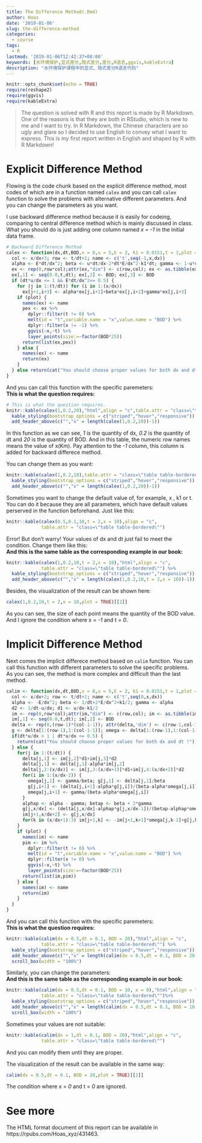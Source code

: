 ```yaml
---
title: The Difference Method(.Rmd)
author: Hoas
date: '2019-01-06'
slug: the-difference-method
categories:
  - course
tags:
  - R
lastmod: '2019-01-06T12:42:37+08:00'
keywords: [水环境保护,显式差分,隐式差分,差分,R语言,ggvis,kableExtra]
description: "水环境保护课程中的显式、隐式差分R语言代码"
---
```


```r
knitr::opts_chunk$set(echo = TRUE)
require(reshape2)
require(ggvis)
require(kableExtra)
```

>The question is solved with R and this report is made by R Markdown. One of the reasons is that they are both in RStudio, which is new to me and I want to try. In R Markdown, the Chinese characters are so ugly and glare so I decided to use English to convey what I want to express. This is my first report written in English and shaped by R with R Markdown!

# Explicit Difference Method

Flowing is the code chunk based on the explicit difference method, most codes of which are in a function named `calex` and you can call `calex` function to solve the problems with alternative different parameters. And you can change the parameters as you want.

I use backward difference method because it is easily for codeing, comparing to central difference method which is mainly discussed in class. What you should do is just adding one column named *x = -1* in the initial data frame.

```r
# Backward Difference Method
calex <- function(dx,dt,BOD,x = 8,u = 5,E = 2, k1 = 0.0151,t = 1,plot = FALSE) {
  col <- x/dx+3; row <- t/dt+1; name <- c('t',seq(-1,x,dx))
  alpha <- E*dt/dx^2; beta <- u*dt/dx-2*dt*E/dx^2-k1*dt; gamma <- 1-u*dt/dx+E*dt/dx^2
  ex <- rep(0,row*col);attr(ex,"dim") <- c(row,col); ex <- as.tibble(ex)
  ex[,1] <- seq(0.0,t,dt); ex[,2] <- BOD; ex[,3] <- BOD
  if (dt*u/dx <= 1 && E*dt/dx^2<= 0.5) {
    for (j in 1:(t/dt)) for (i in 1:(x/dx)) 
      ex[j+1,i+3] <- alpha*ex[j,i+1]+beta*ex[j,i+2]+gamma*ex[j,i+3]
    if (plot) {
      names(ex) <- name
      pex <- ex %>%
        dplyr::filter(t != 0) %>%
        melt(id = "t",variable.name = "x",value.name = "BOD") %>%
        dplyr::filter(x != -1) %>%
        ggvis(~x,~t) %>%
        layer_points(size:=~factor(BOD*25))
      return(list(ex,pex))
    } else {
      names(ex) <- name
      return(ex)
    }
  } else return(cat("You should choose proper values for both dx and dt !"))
}
```

And you can call this function with the specific paremeters:  
**This is what the question requires:**
```r
# This is what the question requires.
knitr::kable(calex(1,0.2,20),"html",align = "c",table.attr = "class=\"table table-bordered\"") %>%
  kable_styling(bootstrap_options = c("striped","hover","responsive")) %>%
  add_header_above(c("","x" = length(calex(1,0.2,20))-1))
```

In this function as we can see, *1* is the quantity of dx, *0.2* is the quantity of dt and *20* is the quantity of BOD. And in this table, the numeric row names means the value of x(Km). Pay attention to the *-1* column, this column is added for backward differece method.

You can change them as you want:
```r
knitr::kable(calex(1,0.2,10),table.attr = "class=\"table table-bordered\"") %>%
  kable_styling(bootstrap_options = c("striped","hover","responsive")) %>%
  add_header_above(c("","x" = length(calex(1,0.2,20))-1))
```

Sometimes you want to change the default value of, for example, x , k1 or t. You can do it because they are all parameters, which have default values perserved in the function beforehand. Just like this:
```r
knitr::kable(calex(0.5,0.1,10,t = 2,x = 10),align = "c",
             table.attr = "class=\"table table-bordered\"")
```
Error! But don't warry! Your values of dx and dt just fail to meet the condition. Change them like this:  
**And this is the same table as the corresponding example in our book:**
```r
knitr::kable(calex(1,0.2,10,t = 2,x = 10),"html",align = "c",
             table.attr = "class=\"table table-bordered\"") %>%
  kable_styling(bootstrap_options = c("striped","hover","responsive")) %>%
  add_header_above(c("","x" = length(calex(1,0.2,10,t = 2,x = 10))-1))
```

Besides, the visualization of the result can be shown here:
```r
calex(1,0.2,10,t = 2,x = 10,plot = TRUE)[[2]]
```
As you can see, the size of each point means the quantity of the BOD value. And I ignore the  condition where x = *-1* and t = *0*.

# Implicit Difference Method

Next comes the implicit differece method based on `calim` function. You can call this function with different parameters to solve the specific problems. As you can see, the method is more complex and difficult than the last method.

```r
calim <- function(dx,dt,BOD,x = 8,u = 5,E = 2, k1 = 0.0151,t = 1,plot = FALSE) {
  col <- x/dx+2; row <- t/dt+1; name <- c('t',seq(0,x,dx))
  alpha <- -E/dx^2; beta <- 1/dt+2*E/dx^2+k1/2; gamma <- alpha
  d2 <- 1/dt-u/dx; d1 <- u/dx-k1/2
  im <- rep(0,row*col);attr(im,"dim") <- c(row,col); im <- as.tibble(im)
  im[,1] <- seq(0.0,t,dt); im[,2] <- BOD
  delta <- rep(0,(row-1)*(col-1-1)); attr(delta,'dim') <- c(row-1,col-1-1); delta <- as.tibble(delta)
  g <- delta[1:(row-1),1:(col-1-1)]; omega <- delta[1:(row-1),1:(col-1-1-1)]
  if(dt*u/dx > 1 | dt*u/dx <= 0.5) {
    return(cat("You should choose proper values for both dx and dt !"))
  } else {
    for(j in 1:(t/dt)) {
      delta[j,1] <- im[j,2]*d1+im[j,3]*d2
      delta[j,1] <- delta[j,1]-alpha*im[j,2]
      delta[j,2:(x/dx)] <- im[j,3:(x/dx+1)]*d1+im[j,4:(x/dx+2)]*d2
      for(i in 1:(x/dx-2)) {
        omega[j,1] <- gamma/beta; g[j,1] <- delta[j,1]/beta
        g[j,i+1] <- (delta[j,i+1]-alpha*g[j,i])/(beta-alpha*omega[j,i])
        omega[j,i+1] <- gamma/(beta-alpha*omega[j,i])
      }
      alphap <- alpha - gamma; betap <- beta + 2*gamma
      g[j,x/dx] <- (delta[j,x/dx]-alphap*g[j,x/dx-1])/(betap-alphap*omega[j,x/dx-1])
      im[j+1,x/dx+2] <- g[j,x/dx]
      for(k in (x/dx+1):3) im[j+1,k] <- -im[j+1,k+1]*omega[j,k-2]+g[j,k-2]
    }
    if (plot) {
      names(im) <- name
      pim <- im %>%
        dplyr::filter(t != 0) %>%
        melt(id = "t",variable.name = "x",value.name = "BOD") %>%
        dplyr::filter(x != 0) %>%
        ggvis(~x,~t) %>%
        layer_points(size:=~factor(BOD*25))
      return(list(im,pim))
    } else {
      names(im) <- name
      return(im)
    }
  }
}
```

And you can call this function with the specific paremeters:  
**This is what the question requires:**
```r
knitr::kable(calim(dx = 0.5,dt = 0.1, BOD = 20),"html",align = "c",
             table.attr = "class=\"table table-bordered\"") %>%
  kable_styling(bootstrap_options = c("striped","hover","responsive")) %>%
  add_header_above(c("","x" = length(calim(dx = 0.5,dt = 0.1, BOD = 20))-1)) %>%
  scroll_box(width = "100%")
```


Similarly, you can change the parameters:  
**And this is the same table as the corresponding example in our book:**
```r
knitr::kable(calim(dx = 0.5,dt = 0.1, BOD = 10, x = 8),"html",align = "c",
             table.attr = "class=\"table table-bordered\"")%>%
  kable_styling(bootstrap_options = c("striped","hover","responsive")) %>%
  add_header_above(c("","x" = length(calim(dx = 0.5,dt = 0.1, BOD = 10, x = 8))-1)) %>%
  scroll_box(width = "100%")
```

Sometimes your values are not suitable:
```r
knitr::kable(calim(dx = 1,dt = 0.1, BOD = 20),"html",align = "c",
             table.attr = "class=\"table table-bordered\"")
```
And you can modify them until they are proper.

The visualization of the result can be available in the same way:
```r
calim(dx = 0.5,dt = 0.1, BOD = 20,plot = TRUE)[[2]]
```
The condition where x = *0* and t = *0* are ignored.

# See more

  The HTML format document of this report can be available in https://rpubs.com/Hoas_xyz/431463.